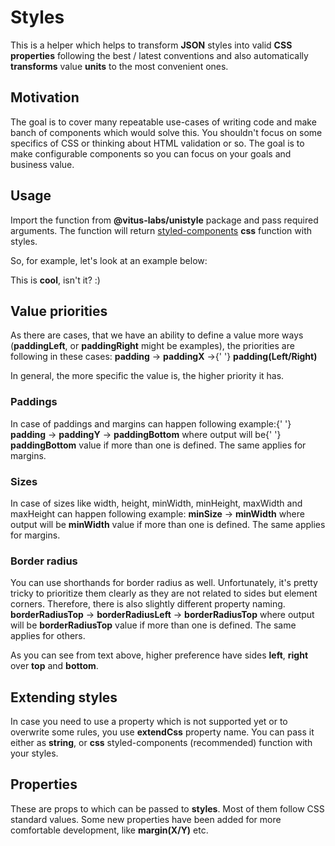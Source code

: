 
# Styles

This is a helper which helps to transform **JSON** styles into valid **CSS
properties** following the best / latest conventions and also
automatically **transforms** value **units** to the most convenient ones.

## Motivation

The goal is to cover many repeatable use-cases of writing code and make
banch of components which would solve this. You shouldn&apos;t focus on
some specifics of CSS or thinking about HTML validation or so. The goal
is to make configurable components so you can focus on your goals and
business value.

## Usage

Import the function from **@vitus-labs/unistyle** package and pass
required arguments. The function will return
[styled-components](https://styled-components.com/)
**css** function with styles.

<Usage />

So, for example, let's look at an example below:

<UsageExample />

This is **cool**, isn't it? :)

## Value priorities

As there are cases, that we have an ability to define a value more ways
(**paddingLeft**, or **paddingRight** might be examples), the priorities
are following in these cases: **padding** → **paddingX** →{' '}
**padding(Left/Right)**

In general, the more specific the value is, the higher priority it has.

<ValuePriorities />

### Paddings

In case of paddings and margins can happen following example:{' '}
**padding** → **paddingY** → **paddingBottom** where output will be{' '}
**paddingBottom** value if more than one is defined. The same applies
for margins.

### Sizes

In case of sizes like width, height, minWidth, minHeight, maxWidth and
maxHeight can happen following example: **minSize** → **minWidth**
where output will be **minWidth** value if more than one is defined.
The same applies for margins.

### Border radius

You can use shorthands for border radius as well. Unfortunately, it's
pretty tricky to prioritize them clearly as they are not related to
sides but element corners. Therefore, there is also slightly different
property naming. **borderRadiusTop** → **borderRadiusLeft** →
**borderRadiusTop** where output will be **borderRadiusTop** value if
more than one is defined. The same applies for others.

As you can see from text above, higher preference have sides **left**,
**right** over **top** and **bottom**.

## Extending styles

In case you need to use a property which is not supported yet or to
overwrite some rules, you use **extendCss** property name. You can pass
it either as **string**, or **css** styled-components (recommended)
function with your styles.

<ExtendingStyles />

## Properties

These are props to which can be passed to **styles**. Most of them
follow CSS standard values. Some new properties have been added for more
comfortable development, like **margin(X/Y)** etc.

<Props />
